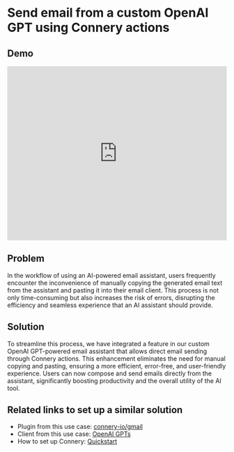 # Send email from a custom OpenAI GPT using Connery actions

## Demo

<iframe
  width="100%"
  height="400"
  src="https://www.youtube.com/embed/td9Y_6mlV10?si=jQef1IjqBwyoUD4P&amp;controls=0"
  title="YouTube video player"
  frameborder="0"
  allow="accelerometer; autoplay; clipboard-write; encrypted-media; gyroscope; picture-in-picture; web-share"
  allowfullscreen
></iframe>

## Problem

In the workflow of using an AI-powered email assistant, users frequently encounter the inconvenience of manually copying
the generated email text from the assistant and pasting it into their email client.
This process is not only time-consuming but also increases the risk of errors,
disrupting the efficiency and seamless experience that an AI assistant should provide.

## Solution

To streamline this process, we have integrated a feature in our custom OpenAI GPT-powered email assistant
that allows direct email sending through Connery actions.
This enhancement eliminates the need for manual copying and pasting, ensuring a more efficient,
error-free, and user-friendly experience. Users can now compose and send emails directly from the assistant,
significantly boosting productivity and the overall utility of the AI tool.

## Related links to set up a similar solution

- Plugin from this use case: [connery-io/gmail](https://github.com/connery-io/gmail)
- Client from this use case: [OpenAI GPTs](/docs/clients/native/openai/gpt)
- How to set up Connery: [Quickstart](/docs/runner/quick-start)
